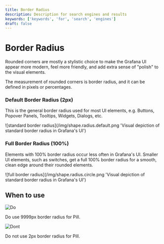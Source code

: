 ```yaml
---
title: Border Radius
description: Description for search engines and results
keywords: ['keywords', 'for', 'search', 'engines']
draft: false
---
```



# Border Radius <Badge text='draft' color='orange'></Badge>

Rounded corners are mostly a stylistic choice to make the Grafana UI appear more modern, feel more friendly, and add extra sense of "polish" to the visual elements.

The measurement of rounded corners is border radius, and it can be defined in pixels or percentages.

### Default Border Radius (2px)

This is the general border radius used for most UI elements, e.g. Buttons, Popover Panels, Tooltips, Widgets, Dialogs, etc.

![standard border radius](/img/shape.radius.default.png 'Visual depiction of standard border radius in Grafana's UI')

### Full Border Radius (100%)

Elements with 100% border radius occur less often in Grafana's UI. Smaller UI elements, such as switches, get a full 100% border radius for a smooth, clean edge around their rounded elements.

![full border radius](/img/shape.radius.circle.png 'Visual depiction of standard border radius in Grafana's UI')

## When to use

<div class='two-images-comparison'>

<div>

![Do](/img/shape.radius.pill_do.png) 

Do use 9999px border radius for Pill.

</div>

<div>

![Dont](/img/shape.radius.pill_dont.png)

Do not use 2px border radius for Pill.

</div>

</div>